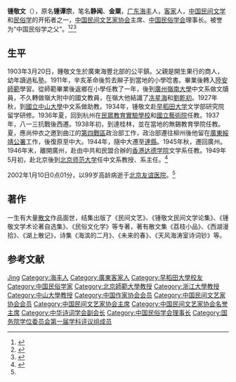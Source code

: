 '''锺敬文'''（{{bd|1903年|3月20日|2002年|1月10日}}），原名'''锺谭宗'''，笔名'''静闻'''、'''金粟'''，[[广东|广东]][[海丰|海丰]]人，[[客家|客家]]人，[[中国民间文学|中国民间文学]]和[[民俗学|民俗学]]的开拓者之一，[[中国民间文艺家协会|中国民间文艺家协会]]主席、[[中国民俗学会|中国民俗学会]]理事长。被誉为“中国民俗学之父”。<ref name="锺敬文与五四">{{cite web|author=|title=锺敬文：我生命中的五四|url=http://xy.eywedu.com/100/bn035.htm|work=|publisher=百年老课文|location=|date=|accessdate=2015-03-05|archive-url=https://web.archive.org/web/20150402111842/http://xy.eywedu.com/100/bn035.htm|archive-date=2015-04-02|dead-url=yes}}</ref><ref name="民俗学之父">{{cite web|author=锺明|title=“民俗学之父”锺敬文|url=http://www.lianghui.org.cn/culture/lishi/2010-04/21/content_19874494.htm|work=文史馆>>风云人物|publisher=文化中国-中国网|location=北京|date=2010-04-21}}</ref><ref name="郭翠潇">{{cite news|author=郭翠潇|title=锺敬文生平|url=http://www.cctv.com/folklore/special/C13370/20050109/100767.shtml|newspaper=中国中央电视台国际频道|date=2005年1月9日|agency=中国中央电视台|location=北京}}</ref>

== 生平 ==
1903年3月20日，鍾敬文生於廣東海豐北部的公平鎮。父親是開生果行的商人，幼年讀過私塾。1911年，辛亥革命後剪去辮子到當地的小學唸書。畢業後轉入[[陆安中学|陸安師範]]學習。從師範畢業後返鄉在小學任教了一年，後到[[廣州嶺南大學|廣州嶺南大學]]中文系做文牘員，不久轉做嶺大附中的國文教員，在嶺大他結識了[[冼星海|冼星海]]和[[劉乾初|劉乾初]]。1927年秋，到[[國立中山大學|國立中山大學]]中文系做助教。1934年，锺敬文赴[[早稻田大学|早稻田大学]]文学部研究院留学研修。1936年夏，回到杭州在[[民眾教育實驗學校|民眾教育實驗學校]]和[[國立藝術院|國立藝術院]]任教。1937年，八一三抗戰後西遷。1938年初，到達桂林，並在當地的無錫教育學院任教。夏，應尚仲衣之邀到曲江的[[第四戰區|第四戰區]]政治部工作，政治部遷往柳州後他留在[[廣東綏靖公署|廣東綏靖公署]]工作，後復原至中大。1944年，隨中大遷至[[連縣|連縣]]。1945年秋，遷回廣州。1946年末，離開廣州，赴由中共和民盟合辦的[[香港达德学院|香港达德学院]]文学系任教。1949年5月初，赴北京後到[[北京师范大学|北京师范大学]]任中文系教授、系主任。<ref>{{cite book |author1=杨哲 |title=钟敬文生平、思想及著作 |date=1991.02 |publisher=河北教育出版社 |location=石家庄 |isbn=7-5434-0829-5}}</ref>

2002年1月10日0点01分，以99岁高龄病逝于[[北京友谊医院|北京友谊医院]]。<ref name="郭翠潇"/>

== 著作 ==
一生有大量[[散文|散文]]作品面世，结集出版了《民间文艺》、《锺敬文民间文学论集》、《锺敬文学术论著自选集》、《民俗文化学》等专著，著有散文集《荔枝小品》、《西湖漫拾》、《湖上散记》，诗集《海滨的二月》、《未来的春》、《天风海涛室诗词钞》等。

== 参考文献 ==
{{reflist}}

{{国务院学位委员会第一届学科评议组/文学}}
{{Navboxes
| title  = 钟敬文在[[中华诗词学会|中华诗词学会]]的职务
| list1  =
{{中华诗词学会第一届理事会}}
}}
{{Navboxes
| title  = 钟敬文在[[中国民俗学会|中国民俗学会]]的职务
| list1  =
{{中国民俗学会第一届理事会}}
{{中国民俗学会第二届理事会}}
{{中国民俗学会第三届理事会}}
{{中国民俗学会第四届理事会}}
}}
{{Navboxes 
| title  = 钟敬文在[[中国作家协会|中国作家协会]]的职务
| list1  =
{{中华全国文学工作者协会第一届全国委员会}}
{{中国作家协会第二届理事会}}
}}
{{Navboxes 
| title  = 钟敬文在[[中国民间文艺家协会|中国民间文艺家协会]]的职务
| list1  =
{{中国民间文艺研究会第一届理事会}}
{{中国民间文艺研究会第三届理事会}}
{{中国民间文艺家协会第四届理事会}}
{{中国民间文艺家协会第五届理事会}}
{{中国民间文艺家协会第六届理事会}}
}}
{{Navboxes 
| title  = 钟敬文在[[中国文学艺术界联合会|中国文学艺术界联合会]]的职务
| list1  =
{{中华全国文学艺术界联合会第一届全国委员会}}
{{中国文学艺术界联合会第二届全国委员会}}
{{中国文学艺术界联合会第四届全国委员会}}
{{中国文学艺术界联合会第五届全国委员会}}
{{中国文学艺术界联合会第六届全国委员会}}
{{中国文学艺术界联合会第七届全国委员会}}
}}

{{Authority control}}

{{DEFAULTSORT:Zhong鍾}}
[[Category:鍾姓|Jing]]
[[Category:海丰人|Category:海丰人]]
[[Category:廣東客家人|Category:廣東客家人]]
[[Category:早稻田大學校友|Category:早稻田大學校友]]
[[Category:中国民俗学家|Category:中国民俗学家]]
[[Category:北京師範大學教授|Category:北京師範大學教授]]
[[Category:浙江大學教授|Category:浙江大學教授]]
[[Category:中山大學教授|Category:中山大學教授]]
[[Category:中国作家协会会员|Category:中国作家协会会员]]
[[Category:中国民间文艺家协会会员|Category:中国民间文艺家协会会员]]
[[Category:中国民间文艺家协会主席|Category:中国民间文艺家协会主席]]
[[Category:中国民间文艺家协会名誉主席|Category:中国民间文艺家协会名誉主席]]
[[Category:中华诗词学会副会长|Category:中华诗词学会副会长]]
[[Category:中国民俗学会理事长|Category:中国民俗学会理事长]]
[[Category:国务院学位委员会第一届学科评议组成员|Category:国务院学位委员会第一届学科评议组成员]]